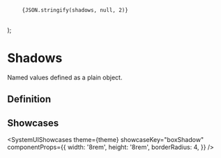 
  <pre>
    <code>{JSON.stringify(shadows, null, 2)}</code>
  </pre>
);

# Shadows

Named values defined as a plain object.

## Definition

<ShadowsDefinition />

## Showcases

<SystemUIShowcases
  theme={theme}
  showcaseKey="boxShadow"
  componentProps={{
    width: '8rem',
    height: '8rem',
    borderRadius: 4,
  }}
/>
